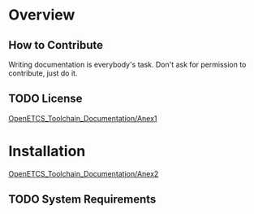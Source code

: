 {{OpenETCS_Toolchain_Documentation}}
{{OpenETCS_Toolchain_Documentation|Anex1|Anex2}}

= Overview =

== How to Contribute ==

Writing documentation is everybody's task.  Don't ask for permission to contribute, just do it.


== TODO License ==
[[OpenETCS_Toolchain_Documentation/Anex1]]

= Installation =
[[OpenETCS_Toolchain_Documentation/Anex2]]


== TODO System Requirements ==